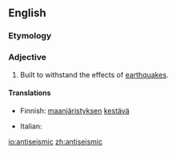 ==English==

===Etymology===
{{prefix|anti|seismic}}

===Adjective===
{{en-adj}}

# {{context|architecture|lang=en}} Built to withstand the effects of [[earthquake]]s.

====Translations====
{{trans-top|antiseismic}}
* Finnish: [[maanjäristys|maanjäristyksen]] [[kestävä]]
{{trans-mid}}
* Italian: {{t|it|antisismico}}
{{trans-bottom}}

[[io:antiseismic]]
[[zh:antiseismic]]